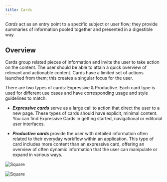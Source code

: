 ```yaml
---
title: Cards
---
```


<PageDescription>

_Cards_ act as an entry point to a specific subject or user flow; they provide summaries of information pooled together and presented in a digestible way. 

</PageDescription>



## Overview

Cards group related pieces of information and invite the user to take action on the content. The user should be able to attain a quick overview of relevant and actionable content. Cards have a limited set of actions launched from them; this creates a singular focus for the user. 

There are two types of cards: Expressive & Productive. Each card type is used for different use cases and have corresponding usage and style guidelines to match.

- **_Expressive cards_** serve as a large call to action that direct the user to a new page. These types of cards should have  explicit, minimal content. You can find Expressive Cards in getting started, navigational or editorial user interfaces.

- **_Productive cards_** provide the user with detailed information often related to their everyday workflow within an application. This type of card includes more content than an expressive card, offering an overview of often dynamic information that the user can manipulate or expand in various ways.


<Row className="image-card-group">

<Column colMd={4} colLg={4} noGutterSm>

<ImageCard
sub-title="Expressive card"
sub-titleColor="dark"
hoverColor="dark"
href="https://pages.github.ibm.com/cdai-design/pal/components/card/expressive/usage">

![Square](images/expressive.png)

</ImageCard>

</Column>

<Column colMd={4} colLg={4} noGutterSm>
<ImageCard
sub-title="Productive card"
sub-titleColor="dark"
hoverColor="dark"
href="https://pages.github.ibm.com/cdai-design/pal/components/card/productive/usage">

![Square](images/productive.png)

</ImageCard>

</Column>


</Row>

